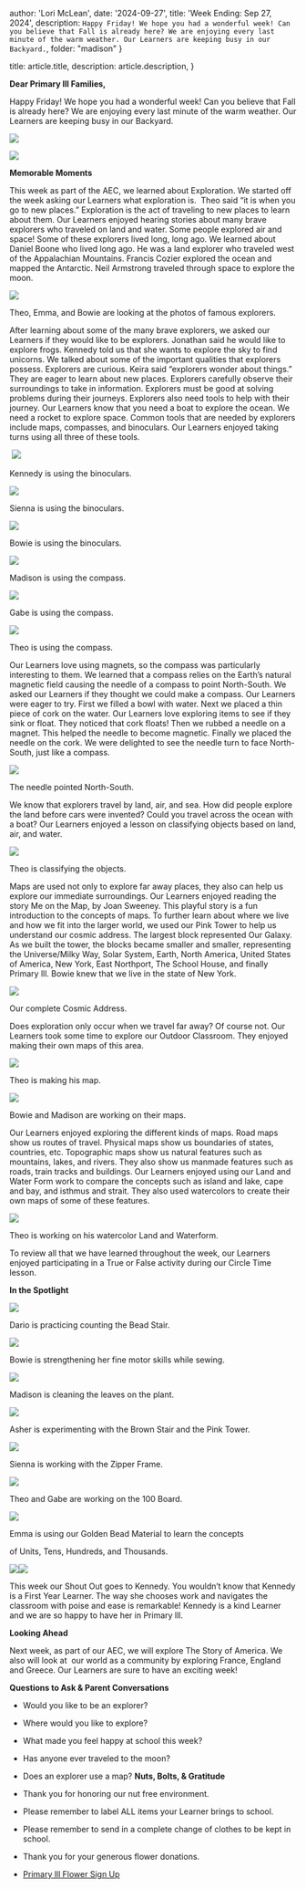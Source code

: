 
  author: 'Lori McLean',
  date: '2024-09-27',
  title: 'Week Ending: Sep 27, 2024',
  description:
    `Happy Friday! We hope you had a wonderful week! Can you believe that Fall is already here? We are enjoying every last minute of the warm weather. Our Learners are keeping busy in our Backyard.`,
    folder: "madison"
}

  title: article.title,
  description: article.description,
}


**Dear Primary lll Families,**

Happy Friday! We hope you had a wonderful week! Can you believe that Fall is already here? We are enjoying every last minute of the warm weather. Our Learners are keeping busy in our Backyard.

![](https://lh7-rt.googleusercontent.com/docsz/AD_4nXcKVSR-DOPoAR8U9dFysmN80W3wWOMCwha_kgQ3scf8KuIpTSJZ7H3ggfUkU5nJX3Jrw-2MflrQhE-WW3gCkT4ghcdcdWebecfa_TIFJAkRvErjTXxzD21JLcNatWhYxJ4ssIWOYWW0s84su4j7qhrpMR7h?key=lQ6O6pPvqOEonxKyRtTONg)

![](https://lh7-rt.googleusercontent.com/docsz/AD_4nXcJmge1SytPmW1uwTBB2Qt13MoFH0E3CBNXRRLb3aT2MUTXcHgV9oeybgHZjyV3EsNBpZAH7ultgSq1zNATtBVl0lV9kDAHZFa7kH86ZZZc5YPZFSCdTdx7YI8CWX8VLpEVEv3OHTY6bLkllQf3I-wdV3bf?key=lQ6O6pPvqOEonxKyRtTONg)

**Memorable Moments**

This week as part of the AEC, we learned about Exploration. We started off the week asking our Learners what exploration is.  Theo said “it is when you go to new places.” Exploration is the act of traveling to new places to learn about them. Our Learners enjoyed hearing stories about many brave explorers who traveled on land and water. Some people explored air and space! Some of these explorers lived long, long ago. We learned about Daniel Boone who lived long ago. He was a land explorer who traveled west of the Appalachian Mountains. Francis Cozier explored the ocean and mapped the Antarctic. Neil Armstrong traveled through space to explore the moon.

![](https://lh7-rt.googleusercontent.com/docsz/AD_4nXfta1beYmDBu-DRRYYXXXrvhW-Ym3VB_uQdrMGohIC0PeQX0uCAv3mUxlY5251nuirBAY7NKrYAL3eBsdz7lUvlqvh-oc754JX6XEOr_EWDtI1rc-cUfRC_n8kWO0uo_1TFRbz5F2VxewC-ZacoWT3DsgQs?key=lQ6O6pPvqOEonxKyRtTONg)

Theo, Emma, and Bowie are looking at the photos of famous explorers.

After learning about some of the many brave explorers, we asked our Learners if they would like to be explorers. Jonathan said he would like to explore frogs. Kennedy told us that she wants to explore the sky to find unicorns. We talked about some of the important qualities that explorers possess. Explorers are curious. Keira said “explorers wonder about things.” They are eager to learn about new places. Explorers carefully observe their surroundings to take in information. Explorers must be good at solving problems during their journeys. Explorers also need tools to help with their journey. Our Learners know that you need a boat to explore the ocean. We need a rocket to explore space. Common tools that are needed by explorers include maps, compasses, and binoculars. Our Learners enjoyed taking turns using all three of these tools.

 ![](https://lh7-rt.googleusercontent.com/docsz/AD_4nXdrbjTEKU7t5hwCObKFrw5vIOlmyfm39SPHoNGwN3xOVuoYxkUbFSt4v0mB0LmZ77E5UjL6Pqskl08svbWOZ-cO6l-91x6QG7_8_ELxmbdcn4eToSOIt4Um5-EcbrMx3F5xLpZbPkI11pgvlvB2DVm7SEVm?key=lQ6O6pPvqOEonxKyRtTONg)

Kennedy is using the binoculars.

![](https://lh7-rt.googleusercontent.com/docsz/AD_4nXcvgxGjwPJHdNRbT5R1cxmP9uk9RZ2QAHpEKIr1JsZgUPJDghOyuqsS1TP1-taicE3hvglfnjraOt0_WooWrjQAeinWF-SzXc46DL2MGO_3WJ2WaeX_8PSwT4neM8ZrqJs-8bqgLNvcXDAbhR6d2JS1XVKd?key=lQ6O6pPvqOEonxKyRtTONg)

Sienna is using the binoculars.

![](https://lh7-rt.googleusercontent.com/docsz/AD_4nXeH1TMYQKBBHHkyLDm-R2-eq5ElYYrCxoohFCpGfyBoVhrtIhauiHDzNxHX3gQh5JegwFtHuCikOoOPVx49g5kEyjaui5MaAnJ5v0T12zw_OuCZnoWHvqhchTb7EKUewvAHoP7zzHlIvtkAO2C3xiGb8vU?key=lQ6O6pPvqOEonxKyRtTONg)

Bowie is using the binoculars.

![](https://lh7-rt.googleusercontent.com/docsz/AD_4nXdGMGDQCeaXzDB0pbelUnCCTXAPBdhKMaZAQDWaN3RbNO3IWG7RGQhqfa1VXkcAiz24yk1dUBoTIhVKwoHH4mftB5xOHXiiaeu39b0l9Mo0PoS7HnSdg-ucXjULq6bMAi5QAPhiN791W5T2modm4FUVnSc?key=lQ6O6pPvqOEonxKyRtTONg)

Madison is using the compass.

![](https://lh7-rt.googleusercontent.com/docsz/AD_4nXeHrhsRM30q5MYqiu7DkeJrun-8o2KGQotUzPqdLLHHYdgSaJxYV68XuitQFcMsXc-08N0Ki5zr9HgVFqhhKGVKKz9Y_wdRufbneMgu7m8oRvqXnmMWExrko2lmlQxodK9gG69wAgFYhJ2WLeU5nURSx6g?key=lQ6O6pPvqOEonxKyRtTONg)

Gabe is using the compass.

![](https://lh7-rt.googleusercontent.com/docsz/AD_4nXdkb6j4xcKSVahlPwdqwFbByJ7B-oGLHzJ9ddmGyVw_C_Rz6QyM5Z0n_EL9F61uH0jELMVqEDFbsrN7qtf5JSfXcaWqjhz9JAZySolcI9uvQGElW9nJdjmXWB57uT7fgnNeK4LPBBBMWlwlJwQxkxfogPM?key=lQ6O6pPvqOEonxKyRtTONg)

Theo is using the compass.

Our Learners love using magnets, so the compass was particularly interesting to them. We learned that a compass relies on the Earth’s natural magnetic field causing the needle of a compass to point North-South. We asked our Learners if they thought we could make a compass. Our Learners were eager to try. First we filled a bowl with water. Next we placed a thin piece of cork on the water. Our Learners love exploring items to see if they sink or float. They noticed that cork floats! Then we rubbed a needle on a magnet. This helped the needle to become magnetic. Finally we placed the needle on the cork. We were delighted to see the needle turn to face North-South, just like a compass.

![](https://lh7-rt.googleusercontent.com/docsz/AD_4nXcQt60a1IQxaHnKugHFmkIedRtYfv5jNdUWVDqeb-1Y4B8aN-3MZsLaruk69LeFrSv1HOt8g6pjZ9G_Ian2sWmkHgrQ2K9CRdOaCNw_7TsHxrfVNK-m6JojptufG1SNlMd6Qc4dP4hBVoh1In_7dtsHTfDG?key=lQ6O6pPvqOEonxKyRtTONg)

The needle pointed North-South.

We know that explorers travel by land, air, and sea. How did people explore the land before cars were invented? Could you travel across the ocean with a boat? Our Learners enjoyed a lesson on classifying objects based on land, air, and water.

![](https://lh7-rt.googleusercontent.com/docsz/AD_4nXcfgDSo_P4_dEBb0CSXBueLLt8DcoNm4-s1QnuQaauoOmNUUlzEDF8PTvBBYJq8AldxvsH-TNEz7gtzNVL3DJJ8KguisO__9QWwtfEAcbn_eAiAH-kBaju9nAh2fmpW3f51ag-vqvyqkhleR8iNr5tcX_0?key=lQ6O6pPvqOEonxKyRtTONg)

Theo is classifying the objects.

Maps are used not only to explore far away places, they also can help us explore our immediate surroundings. Our Learners enjoyed reading the story Me on the Map, by Joan Sweeney. This playful story is a fun introduction to the concepts of maps. To further learn about where we live and how we fit into the larger world, we used our Pink Tower to help us understand our cosmic address. The largest block represented Our Galaxy. As we built the tower, the blocks became smaller and smaller, representing the Universe/Milky Way, Solar System, Earth, North America, United States of America, New York, East Northport, The School House, and finally Primary lll. Bowie knew that we live in the state of New York.

![](https://lh7-rt.googleusercontent.com/docsz/AD_4nXeTUm_YXFBcFTVmiyyJssdkfWzvMnDGC5RtK9dfO0i6t2oUVm6sCrNTXgGcc5W_cfoDtFBewxIFjMuPhzkBltfJ15zlvX2aClbcGmtyx0ofpY4uSgl3J0tgeyugazAvgtFAUG1Wu-Ksk0xcSAnv_dx-NK2m?key=lQ6O6pPvqOEonxKyRtTONg)

Our complete Cosmic Address.

Does exploration only occur when we travel far away? Of course not. Our Learners took some time to explore our Outdoor Classroom. They enjoyed making their own maps of this area.

![](https://lh7-rt.googleusercontent.com/docsz/AD_4nXcCyr_aKBtxjT848P2eYCiVxve9GIp3G1EVRYO5Ge4j-89SHp4ZqBRAyNmrr90DkZ58w7rb9VtLPf56ekDduY8hFLI5R6h9yYVi0TBKwZmt8BnK1RrBFTfT2tTFEcCC4GZdMmeF0W8eOxHRVxk7N_WItRbJ?key=lQ6O6pPvqOEonxKyRtTONg)

Theo is making his map.

![](https://lh7-rt.googleusercontent.com/docsz/AD_4nXetB75PDnSbNUkJZ8vwNJ2L-zpg0UrhDwvsq2pYpTYbcHLhJb_Yh8jWL4bloD6cpwoOdr9I0ys5Wk2vpv2SXg4BXDzINmcLBujCn_S5jZ3NZBC8kTiEwKL70EhhsSf5Ha5vxsLmT-OtdEBv9rxIyua8NF8l?key=lQ6O6pPvqOEonxKyRtTONg)

Bowie and Madison are working on their maps.

Our Learners enjoyed exploring the different kinds of maps. Road maps show us routes of travel. Physical maps show us boundaries of states, countries, etc. Topographic maps show us natural features such as mountains, lakes, and rivers. They also show us manmade features such as roads, train tracks and buildings. Our Learners enjoyed using our Land and Water Form work to compare the concepts such as island and lake, cape and bay, and isthmus and strait. They also used watercolors to create their own maps of some of these features.

![](https://lh7-rt.googleusercontent.com/docsz/AD_4nXfyD4904ID2wNeRg-IzqNOl_zkmMl3tgMF-jpIUrj7eX7927X1znI3vTy_SCtvMpGsST84iGK1Oetn_k7Y9TdgY7PNe9Kiq4CyaH2UWTG27XinA1uVce__rltDHjoYHGfgTCaJKTknuKUEJp-VnvCwwQich?key=lQ6O6pPvqOEonxKyRtTONg)

Theo is working on his watercolor Land and Waterform.

To review all that we have learned throughout the week, our Learners enjoyed participating in a True or False activity during our Circle Time lesson.

**In the Spotlight**

![](https://lh7-rt.googleusercontent.com/docsz/AD_4nXcn-XxrdNYB-1EOgvKcsei84S0ZD2C8EpVgSIE2o-gNu6nf5MYbxM9iL6X_O57ZCxHHFDg_Hu3rYYkI2hSObRM_C6lSY29iEE61ZTWDQbclYNB1vwr-7gCFGd-s7Ln7Xbg3J6j1j7nPDwc9F7htTZ9TT52f?key=lQ6O6pPvqOEonxKyRtTONg)

Dario is practicing counting the Bead Stair.

![](https://lh7-rt.googleusercontent.com/docsz/AD_4nXdtXfya6gtrt7HUNGeZVVkZuDhrFs2KAAUziY5wIcVZ9CjsWiP151w2bVwfVj7M18UIRENfwyFDgZ0RZy6xwnFnJaijQhEcmTpcxqY9M8k6LTmjT7XJ2iJGs0dX17F_oLWT0Vpp9JDLLfsFjvBIhNvjI33e?key=lQ6O6pPvqOEonxKyRtTONg)

Bowie is strengthening her fine motor skills while sewing.

![](https://lh7-rt.googleusercontent.com/docsz/AD_4nXf4IXEII_h5i6Nrcydd9SZSS819uzP8XkVi7qfB1KGH8225pvPzaau6GpmPl0NASnUyNQQM5_EDUtjOEX7KkISNBS5RymRmj6pQVU3eujulYmxd8-X3DBNFYxbSuRsze0o3YR82lvYhCzP09AzXO2eV-KeW?key=lQ6O6pPvqOEonxKyRtTONg)

Madison is cleaning the leaves on the plant.

![](https://lh7-rt.googleusercontent.com/docsz/AD_4nXel_zS-074wRcPcyiMtDUPI0WXi29Fow23-xipDFNop81-0ZrD3OwshJFiSPB2vzIh1KGV39ZN73D5WnwyVf3n2TSVE82MXGJQcrc1pQdnXizN7iq_OjuPY29iEClr9Rd9RBrBrVb8oXOvNeWFeJsP4zLs?key=lQ6O6pPvqOEonxKyRtTONg)

Asher is experimenting with the Brown Stair and the Pink Tower.

![](https://lh7-rt.googleusercontent.com/docsz/AD_4nXfa5F7q0oCD9wRFWHQqdG50jXllONDwknYq288_h3vEuikpwKYUVPTM_C4ZaECWl1wOFbjg528NUu2_3LkQ-5QZwFm4VIOC12gH3wLRlGsv3Un34hFd8WGEKAPMh3_LN1BYntQykMNTp-0l5hei2MZR710?key=lQ6O6pPvqOEonxKyRtTONg)

Sienna is working with the Zipper Frame.

![](https://lh7-rt.googleusercontent.com/docsz/AD_4nXfYJTUBdyPGuMYWBahidYnMEtuaLDJwXyEozrouSzStC-st267X6NqjlCCWcg-KQHecVQtpDuM3XPEgVSIuOgera3rEaDbTno45vY55SuCF3Kpz2G0jbFR--gFHMXrqSlbiafpbwlQKx1kcYqWPOwU7G204?key=lQ6O6pPvqOEonxKyRtTONg)

Theo and Gabe are working on the 100 Board.

![](https://lh7-rt.googleusercontent.com/docsz/AD_4nXfPu5IbAptXAHDL8Yat--YhQU_XP9ADHHdln3aaVuN1yRj3iA6Q4BMDGy1wpxQB6fiL3a_JgsRo87Z2W5FGzdHUZka2uXwyp85bGy3uFroUhm9Ubk2MCRSuoEgNl3veNUz5K0S4Jx7_jD_Sfyni9oH69d7d?key=lQ6O6pPvqOEonxKyRtTONg)

Emma is using our Golden Bead Material to learn the concepts

of Units, Tens, Hundreds, and Thousands.

![](https://lh7-rt.googleusercontent.com/docsz/AD_4nXetz0kLofOYu1AEn5eKtVaSsLW0qKQsIirp2d4u1z_jART_32q0tpQlmdNESzK9mqqnBzxLN1_4adI5y3LFNjagVZVaIStUQZYL6c6zkY4bVYBOq4FZLUHEVsWfBltN33ubPiE8QrCCzK6qYPPiwAFDWIJK?key=lQ6O6pPvqOEonxKyRtTONg)![](https://lh7-rt.googleusercontent.com/docsz/AD_4nXf7A4bhBZJBxkESBecm-gtYre6VyqTM7X1jL2v4OChKQ21d8DN0-F2kiPjC0N9e3MTdhoc7XNrrtLK8FsHh1yFWvUNGEBRaNWy6DBgDaZZab-eQX2I7ooHhbotGytN9E50QUmYEBfoJ2PhPtW37y_jVaB_I?key=lQ6O6pPvqOEonxKyRtTONg)

This week our Shout Out goes to Kennedy. You wouldn’t know that Kennedy is a First Year Learner. The way she chooses work and navigates the classroom with poise and ease is remarkable! Kennedy is a kind Learner and we are so happy to have her in Primary lll.

**Looking Ahead**

Next week, as part of our AEC, we will explore The Story of America. We also will look at  our world as a community by exploring France, England and Greece. Our Learners are sure to have an exciting week!

**Questions to Ask & Parent Conversations**

-   Would you like to be an explorer?
-   Where would you like to explore?
-   What made you feel happy at school this week?
-   Has anyone ever traveled to the moon?
-   Does an explorer use a map?
**Nuts, Bolts, & Gratitude**

-   Thank you for honoring our nut free environment.
-   Please remember to label ALL items your Learner brings to school.
-   Please remember to send in a complete change of clothes to be kept in school.
-   Thank you for your generous flower donations.
-   [Primary lll Flower Sign Up](https://na01.safelinks.protection.outlook.com/?url=https%3A%2F%2Fdocs.google.com%2Fdocument%2Fd%2F1RoxBuL7gtQ3awXkjcQp9dn9f6ed0D2CJXlSJo9N2BVo%2Fedit%3Fusp%3Dsharing&data=05%7C02%7C%7C5ea26c8c064e47c4fde508dcdf113480%7C84df9e7fe9f640afb435aaaaaaaaaaaa%7C1%7C0%7C638630512202786455%7CUnknown%7CTWFpbGZsb3d8eyJWIjoiMC4wLjAwMDAiLCJQIjoiV2luMzIiLCJBTiI6Ik1haWwiLCJXVCI6Mn0%3D%7C0%7C%7C%7C&sdata=xHIi23aGsGF57JOrrP098haLU2J9Op8Ib3ga5kiQUTY%3D&reserved=0 "Protected by Outlook: https://docs.google.com/document/d/1RoxBuL7gtQ3awXkjcQp9dn9f6ed0D2CJXlSJo9N2BVo/edit?usp=sharing. Click or tap to follow the link.")
